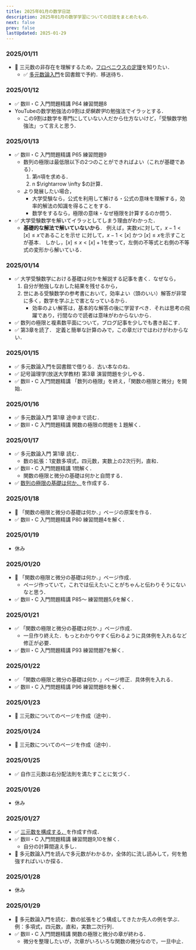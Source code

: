 ```yaml
---
title: 2025年01月の数学日誌
description: 2025年01月の数学学習についての日誌をまとめたもの．
next: false
prev: false
lastUpdated: 2025-01-29
---
```


### 2025/01/11
- :black_square_button: 三元数の非存在を理解するため，[フロベニウスの定理](https://ja.wikipedia.org/wiki/%E3%83%95%E3%83%AD%E3%83%99%E3%83%8B%E3%82%A6%E3%82%B9%E3%81%AE%E5%AE%9A%E7%90%86_(%E4%BB%A3%E6%95%B0%E5%AD%A6))を知りたい．
  - :white_check_mark: [多元数論入門](https://www.morikita.co.jp/books/mid/000019)を図書館で予約．移送待ち．

### 2025/01/12
- :white_check_mark: 数Ⅲ・C 入門問題精講 P64 練習問題8
- YouTubeの数学勉強法の9割は*受験数学*の勉強法でイラッとする．
  - この9割は数学を専門にしていない人だから仕方ないけど，「受験数学勉強法」って言えと思う．

### 2025/01/13
- :white_check_mark: 数Ⅲ・C 入門問題精講 P65 練習問題9
  - 数列の極限は最低限以下の2つのことができればよい（これが基礎である）．
    1. 第$n$項を求める．
    2. n $\rightarrow \infty $の計算．
  - より発展したい場合，
    - 大学受験なら，公式を利用して解ける・公式の意味を理解する，効率的解法の知識を得ることをする． 
    - 数学をするなら，極限の意味・なぜ極限を計算するのか問う．
- :white_check_mark: 大学受験数学を解いてイラッとしてしまう理由がわかった．
  - **基礎的な解法で解いていないから**．
    例えば，実数$x$に対して，$x-1 < [x] \le x$であることを示せ に対して，$x-1 < [x]$ かつ $[x] \le x$を示すことが基本．
    しかし，$[x] \le x < [x]+1$を使って，左側の不等式と右側の不等式の変形から解いている．

### 2025/01/14
- :white_check_mark: 大学受験数学における基礎は何かを解説する記事を書く．なぜなら，
  1. 自分が勉強しなおした結果を残せるから，
  1. 世にある受験数学の参考書において，効率よい（頭のいい）解答が非常に多く，数学を学ぶ上で害となっているから．
      - 効率のよい解答は，基本的な解答の後に学習すべき．それは思考の飛躍であり，行間なので読者は意味がわからないから．
- :white_check_mark: 数列の極限と複素数平面について，ブログ記事を少しでも書き起こす． 
- :white_check_mark: <BookSymbolicLogicOpenUniversityTextbook /> 第3章を読了．
    定義と簡単な計算のみで，この章だけではわけがわからない．

### 2025/01/15
- :white_check_mark: 多元数論入門を図書館で借りる．古い本なのね．
- :white_check_mark: 記号論理学(放送大学教材) 第3章 演習問題を少しやる．
- :white_check_mark: 数Ⅲ・C 入門問題精講 「数列の極限」を終え，「関数の極限と微分」を開始．

### 2025/01/16
- :white_check_mark: 多元数論入門 第1章 途中まで読む．
- :white_check_mark: 数Ⅲ・C 入門問題精講 関数の極限の問題を１題解く．

### 2025/01/17
- :white_check_mark: 多元数論入門 第1章 読む．
  - 数の拡張：1変数多項式，四元数，実数上の2次行列，直和．
- :white_check_mark: 数Ⅲ・C 入門問題精講 1問解く．
  - 関数の極限と微分の基礎は何かと自問する．
- :white_check_mark: [数列の極限の基礎は何か．](/high_school_math/0301_sequence_limit/)を作成する．

### 2025/01/18
- :black_square_button: 「関数の極限と微分の基礎は何か．」ページの原案を作る．
- :white_check_mark: 数Ⅲ・C 入門問題精講 P80 練習問題4を解く．

### 2025/01/19
- 休み

### 2025/01/20
- :black_square_button: 「関数の極限と微分の基礎は何か．」ページ作成．
  - ページ作っていて，これでは伝えたいことがちゃんと伝わりそうにないなと思う．
- :white_check_mark: 数Ⅲ・C 入門問題精講 P85〜 練習問題5,6を解く．

### 2025/01/21
- :white_check_mark: 「関数の極限と微分の基礎は何か．」ページ作成．
  - 一旦作り終えた．もっとわかりやすく伝わるように具体例を入れるなど修正が必要．
- :white_check_mark: 数Ⅲ・C 入門問題精講 P93 練習問題7を解く．

### 2025/01/22
- :white_check_mark: 「関数の極限と微分の基礎は何か．」ページ修正．具体例を入れる．
- :white_check_mark: 数Ⅲ・C 入門問題精講 P96 練習問題8を解く．

### 2025/01/23
- :black_square_button: 三元数についてのページを作成（途中）．

### 2025/01/24
- :black_square_button: 三元数についてのページを作成（途中）．

### 2025/01/25
- :white_check_mark: 自作三元数は右分配法則を満たすことに気づく．

### 2025/01/26
- 休み

### 2025/01/27
- :white_check_mark: [三元数を構成する．](/other/0100_three_dimensional_number/)を作成す作成．
- :white_check_mark: 数Ⅲ・C 入門問題精講 練習問題9,10を解く．
  - 自分の計算間違え多し．
- :black_square_button: 多元数論入門を読んで多元数がわかるか，全体的に流し読みして，何を勉強すればいいか探る．

### 2025/01/28
- 休み

### 2025/01/29
- :black_square_button: 多元数論入門を読む．数の拡張をどう構成してきたか先人の例を学ぶ．例：多項式，四元数，直和，実数二次行列．
- :white_check_mark: 数Ⅲ・C 入門問題精講 関数の極限と微分の章が終わる．
  - 微分を整理したいが，次章がいろいろな関数の微分なので，一旦中止．